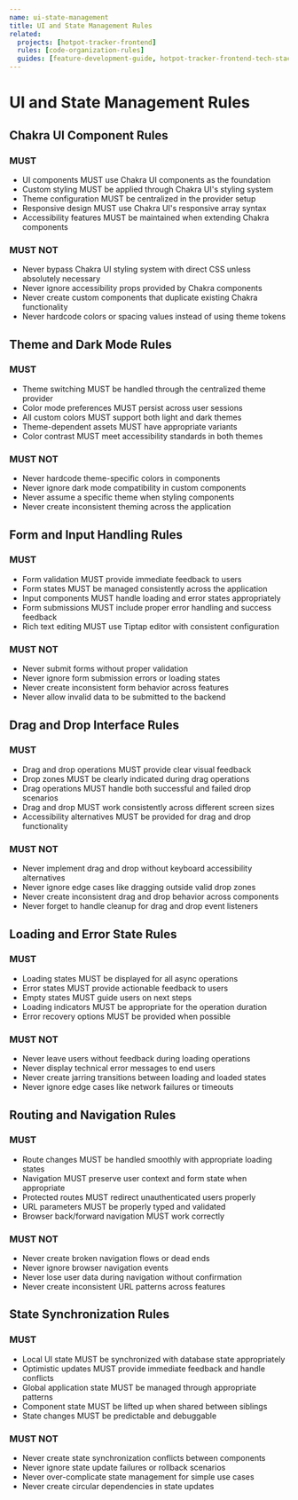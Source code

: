 ```yaml
---
name: ui-state-management
title: UI and State Management Rules
related:
  projects: [hotpot-tracker-frontend]
  rules: [code-organization-rules]
  guides: [feature-development-guide, hotpot-tracker-frontend-tech-stack]
---
```


# UI and State Management Rules

## Chakra UI Component Rules

### MUST
- UI components MUST use Chakra UI components as the foundation
- Custom styling MUST be applied through Chakra UI's styling system
- Theme configuration MUST be centralized in the provider setup
- Responsive design MUST use Chakra UI's responsive array syntax
- Accessibility features MUST be maintained when extending Chakra components

### MUST NOT
- Never bypass Chakra UI styling system with direct CSS unless absolutely necessary
- Never ignore accessibility props provided by Chakra components
- Never create custom components that duplicate existing Chakra functionality
- Never hardcode colors or spacing values instead of using theme tokens

## Theme and Dark Mode Rules

### MUST
- Theme switching MUST be handled through the centralized theme provider
- Color mode preferences MUST persist across user sessions
- All custom colors MUST support both light and dark themes
- Theme-dependent assets MUST have appropriate variants
- Color contrast MUST meet accessibility standards in both themes

### MUST NOT
- Never hardcode theme-specific colors in components
- Never ignore dark mode compatibility in custom components
- Never assume a specific theme when styling components
- Never create inconsistent theming across the application

## Form and Input Handling Rules

### MUST
- Form validation MUST provide immediate feedback to users
- Form states MUST be managed consistently across the application
- Input components MUST handle loading and error states appropriately
- Form submissions MUST include proper error handling and success feedback
- Rich text editing MUST use Tiptap editor with consistent configuration

### MUST NOT
- Never submit forms without proper validation
- Never ignore form submission errors or loading states
- Never create inconsistent form behavior across features
- Never allow invalid data to be submitted to the backend

## Drag and Drop Interface Rules

### MUST
- Drag and drop operations MUST provide clear visual feedback
- Drop zones MUST be clearly indicated during drag operations
- Drag operations MUST handle both successful and failed drop scenarios
- Drag and drop MUST work consistently across different screen sizes
- Accessibility alternatives MUST be provided for drag and drop functionality

### MUST NOT
- Never implement drag and drop without keyboard accessibility alternatives
- Never ignore edge cases like dragging outside valid drop zones
- Never create inconsistent drag and drop behavior across components
- Never forget to handle cleanup for drag and drop event listeners

## Loading and Error State Rules

### MUST
- Loading states MUST be displayed for all async operations
- Error states MUST provide actionable feedback to users
- Empty states MUST guide users on next steps
- Loading indicators MUST be appropriate for the operation duration
- Error recovery options MUST be provided when possible

### MUST NOT
- Never leave users without feedback during loading operations
- Never display technical error messages to end users
- Never create jarring transitions between loading and loaded states
- Never ignore edge cases like network failures or timeouts

## Routing and Navigation Rules

### MUST
- Route changes MUST be handled smoothly with appropriate loading states
- Navigation MUST preserve user context and form state when appropriate
- Protected routes MUST redirect unauthenticated users properly
- URL parameters MUST be properly typed and validated
- Browser back/forward navigation MUST work correctly

### MUST NOT
- Never create broken navigation flows or dead ends
- Never ignore browser navigation events
- Never lose user data during navigation without confirmation
- Never create inconsistent URL patterns across features

## State Synchronization Rules

### MUST
- Local UI state MUST be synchronized with database state appropriately
- Optimistic updates MUST provide immediate feedback and handle conflicts
- Global application state MUST be managed through appropriate patterns
- Component state MUST be lifted up when shared between siblings
- State changes MUST be predictable and debuggable

### MUST NOT
- Never create state synchronization conflicts between components
- Never ignore state update failures or rollback scenarios
- Never over-complicate state management for simple use cases
- Never create circular dependencies in state updates